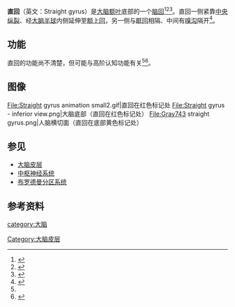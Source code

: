 {{Infobox brain|Name=直回|Latin=gyrus rectus|Image=Gray729 straight gyrus.png|Caption=左侧额叶底部（直回位于橙色标记处）|Image2=Human brainstem anterior view 2 description.JPG|Caption2=人脑底部（直回位于数字1标记处）|IsPartOf=|Components=|Artery=|Vein=}}'''直回'''（英文：Straight gyrus）是[[大脑|大脑]][[额叶|额叶]]底部的一个[[脑回|脑回]]<ref name=":0">{{Cite web|title=Gyrus rectus|url=https://radiopaedia.org/articles/gyrus-rectus?lang=us|accessdate=2021-04-11|last=Maingard|first=Julian|work=|publisher=Radiopaedia|language=en-US|archive-date=2021-04-22|archive-url=https://web.archive.org/web/20210422065149/https://radiopaedia.org/articles/gyrus-rectus?lang=us|dead-url=no}}</ref><ref>{{Cite web|title=Straight gyrus|url=http://braininfo.org/centraldirectory.aspx?ID=94|accessdate=2021-04-11|work=|publisher=BrainInfo|archive-date=2021-04-12|archive-url=https://web.archive.org/web/20210412002739/http://braininfo.org/centraldirectory.aspx?ID=94|dead-url=no}}</ref><ref>{{Cite web|title=直回|url=https://www.imaios.com/cn/e-Anatomy/node_322323/2772|accessdate=2021-04-11|work=IMAIOS|language=zh}}</ref>。直回一侧紧靠[[中央縱裂|中央纵裂]]、经[[大脑半球|大脑半球]]内侧延伸至[[额上回|额上回]]，另一侧与[[眶回|眶回]]相隔、中间有[[嗅沟|嗅沟]]隔开<ref name=":1">{{Cite web|title=Orbital Gyri - an overview|url=https://www.sciencedirect.com/topics/neuroscience/orbital-gyri|accessdate=2021-04-11|work=|publisher=ScienceDirect|language=en|archive-date=2021-04-11|archive-url=https://web.archive.org/web/20210411181723/https://www.sciencedirect.com/topics/neuroscience/orbital-gyri|dead-url=no}}</ref>。

== 功能 ==
直回的功能尚不清楚，但可能与高阶认知功能有关<ref name=":0" /><ref>{{Cite journal|title=Relationship between Gyrus Rectus Resection and Cognitive Impairment after Surgery for Ruptured Anterior Communicating Artery Aneurysms|url=https://www.ncbi.nlm.nih.gov/pmc/articles/PMC5104846/|last=Joo|first=Myung Sung|last2=Park|first2=Dong Sun|date=2016-9|journal=Journal of Cerebrovascular and Endovascular Neurosurgery|issue=3|doi=10.7461/jcen.2016.18.3.223|volume=18|pages=223–228|issn=2234-8565|pmc=5104846|pmid=27847765|last3=Moon|first3=Chang Taek|last4=Chun|first4=Young Il|last5=Song|first5=Sang Woo|last6=Roh|first6=Hong Gee}}</ref>。

==图像==
<gallery>
File:Straight gyrus animation small2.gif|直回在红色标记处
File:Straight gyrus - inferior view.png|大脑底部（直回在红色标记处）
File:Gray743 straight gyrus.png|人脑横切面（直回在底部黄色标记处）
</gallery>

== 参见 ==

* [[大脑皮层|大脑皮层]]
* [[中枢神经系统|中枢神经系统]]
* [[布罗德曼分区系统|布罗德曼分区系统]]

== 参考资料 ==
{{reflist}}

{{大脑皮质}}
[[category:大脑|category:大脑]]
[[Category:大脑皮层|Category:大脑皮层]]